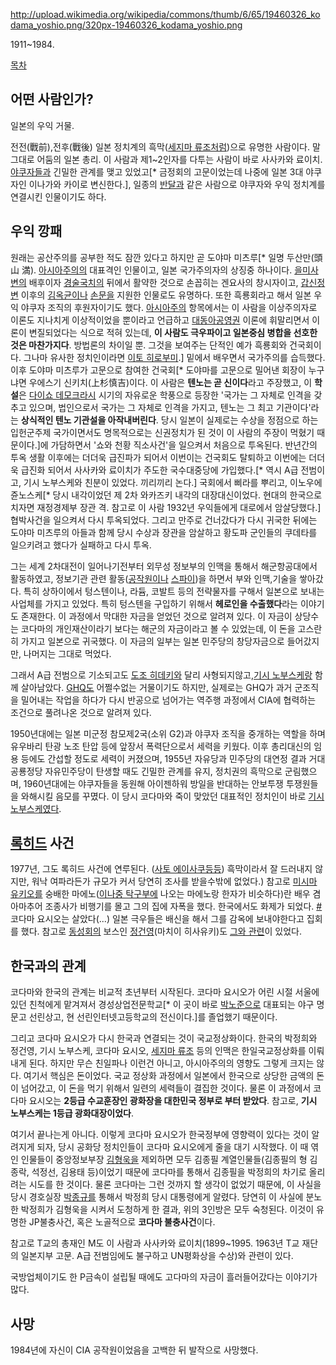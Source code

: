 http://upload.wikimedia.org/wikipedia/commons/thumb/6/65/19460326_kodama_yoshio.png/320px-19460326_kodama_yoshio.png

1911~1984. 

[[목차]]

== 어떤 사람인가? ==
일본의 우익 거물. 

전전(戰前),전후(戰後) 일본 정치계의 흑막([[세지마 류조]]처럼)으로 유명한 사람이다. 말그대로 어둠의 일본 총리. 이 사람과 제1~2인자를 다투는 사람이 바로 사사카와 료이치. [[야쿠자]]들과 긴밀한 관계를 맺고 있었고[* 금정회의 고문이었는데 나중에 일본 3대 야쿠자인 이나가와 카이로 변신한다.], 일종의 [[반달]]과 같은 사람으로 야쿠자와 우익 정치계를 연결시킨 인물이기도 하다. 

== 우익 깡패 ==
원래는 공산주의를 공부한 적도 잠깐 있다고 하지만 곧 도야마 미츠루[* 일명 두산만(頭山 満). [[아시아주의]]의 대표격인 인물이고, 일본 국가주의자의 상징중 하나이다. [[을미사변]]의 배후이자 [[경술국치]]의 뒤에서 활약한 것으로 손꼽히는 겐요사의 창시자이고, [[갑신정변]] 이후의 [[김옥균]]이나 [[손문]]을 지원한 인물로도 유명하다. 또한 흑룡회라고 해서 일본 우익 야쿠자 조직의 후원자이기도 했다. [[아시아주의]] 항목에서는 이 사람을 이상주의자로 이론도 지나치게 이상적이었을 뿐이라고 언급하고 [[대동아공영권]] 이론에 휘말리면서 이론이 변질되었다는 식으로 적혀 있는데, '''이 사람도 극우파이고 일본중심 병합을 선호한 것은 마찬가지다'''. 방법론의 차이일 뿐. 그것을 보여주는 단적인 예가 흑룡회와 건국회이다. 그나마 유사한 정치인이라면 [[이토 히로부미]].] 밑에서 배우면서 국가주의를 습득했다. 이후 도야마 미츠루가 고문으로 참여한 건국회[* 도야마를 고문으로 밀어낸 회장이 누구냐면 우에스기 신키치(上杉慎吉)이다. 이 사람은 '''텐노는 곧 신이다'''라고 주장했고, 이 '''학설'''은 [[다이쇼 데모크라시]] 시기의 자유로운 학풍으로 등장한 '국가는 그 자체로 인격을 갖추고 있으며, 법인으로서 국가는 그 자체로 인격을 가지고, 텐노는 그 최고 기관이다'라는 '''상식적인 텐노 기관설을 아작내버린다'''. 당시 일본이 실제로는 수상을 정점으로 하는 입헌군주제 국가이면서도 명목적으로는 신권정치가 된 것이 이 사람의 주장이 먹혔기 때문이다.]에 가담하면서 '쇼와 천황 직소사건'을 일으켜서 처음으로 투옥된다. 반년간의 투옥 생활 이후에는 더더욱 급진파가 되어서 이번이는 건국회도 탈퇴하고 이번에는 더더욱 급진화 되어서 사사카와 료이치가 주도한 국수대중당에 가입했다.[* 역시 A급 전범이고, 기시 노부스케와 친분이 있었다. 끼리끼리 논다.] 국회에서 삐라를 뿌리고, 이노우에 쥰노스케[* 당시 내각이었던 제 2차 와카즈키 내각의 대장대신이었다. 현대의 한국으로 치자면 재정경제부 장관 격. 참고로 이 사람 1932년 우익들에게 대로에서 암살당했다.] 협박사건을 일으켜서 다시 투옥되었다. 그리고 만주로 건너갔다가 다시 귀국한 뒤에는 도야마 미츠루의 아들과 함께 당시 수상과 장관을 암살하고 황도파 군인들의 쿠데타를 일으키려고 했다가 실패하고 다시 투옥. 

그는 세계 2차대전이 일어나기전부터 외무성 정보부의 인맥을 통해서 해군항공대에서 활동하였고, 정보기관 관련 활동([[공작원]]이나 [[스파이]])을 하면서 부와 인맥,기술을 쌓아갔다. 특히 상하이에서 텅스텐이나, 라듐, 코발트 등의 전략물자를 구해서 일본으로 보내는 사업체를 가지고 있었다. 특히 텅스텐을 구입하기 위해서 '''헤로인을 수출했다'''라는 이야기도 존재한다. 이 과정에서 막대한 자금을 얻었던 것으로 알려져 있다. 이 자금이 상당수는 코다마의 개인재산이라기 보다는 해군의 자금이라고 볼 수 있었는데, 이 돈을 고스란히 가지고 일본으로 귀국했다. 이 자금의 일부는 일본 민주당의 창당자금으로 들어갔지만, 나머지는 그대로 먹었다. 

그래서 A급 전범으로 기소되고도 [[도조 히데키]]와 달리 사형되지않고,[[기시 노부스케]]랑 함께 살아남았다. [[GHQ]]도 어쩔수없는 거물이기도 하지만, 실제로는 GHQ가 과거 군조직을 밀어내는 작업을 하다가 다시 반공으로 넘어가는 역주행 과정에서 CIA에 협력하는 조건으로 풀려나온 것으로 알려져 있다.  

1950년대에는 일본 미군정 참모제2국(소위 G2)과 야쿠자 조직을 중개하는 역할을 하며 유우바리 탄광 노조 탄압 등에 앞장서 폭력단으로서 세력을 키웠다. 이후 총리대신의 임용 등에도 간섭할 정도로 세력이 커졌으며, 1955년 자유당과 민주당의 대연정 결과 거대 공룡정당 자유민주당이 탄생할 때도 긴밀한 관계를 유지, 정치권의 흑막으로 군림했으며, 1960년대에는 야쿠자들을 동원해 아이젠하워 방일을 반대하는 안보투쟁 투쟁원들을 와해시킬 음모를 꾸몄다. 이 당시 코다마와 죽이 맞았던 대표적인 정치인이 바로 [[기시 노부스케]]였다. 

== [[록히드]] 사건 ==
1977년, 그도 록히드 사건에 연루된다. ([[사토 에이사쿠]]등등) 흑막이라서 잘 드러내지 않지만, 워낙 여파라든가 규모가 커서 당연히 조사를 받을수밖에 없었다.) 참고로 [[미시마 유키오]]를 숭배한 마에노([[이나중 탁구부]]에 나오는 마에노랑 한자가 비슷하다)란 배우 겸 아마추어 조종사가 비행기를 몰고 그의 집에 자폭을 했다. 한국에서도 화제가 되었다. [http://dna.naver.com/viewer/index.nhn?articleId=1976032400209203009&edtNo=2&printCount=1&publishDate=1976-03-24&officeId=00020&pageNo=3&printNo=16761&publishType=00020 #] 코다마 요시오는 살았다(...) 일본 극우들은 배신을 해서 그를 감옥에 보내야한다고 집회를 했다. 참고로 [[동성회]]의 보스인 [[정건영]](마치이 히사유키)도 [http://dna.naver.com/viewer/index.nhn?articleId=1977060300209202007&edtNo=2&printCount=1&publishDate=1977-06-03&officeId=00020&pageNo=2&printNo=17127&publishType=00020 그와 관련]이 있었다.

== 한국과의 관계 ==
코다마와 한국의 관계는 비교적 초년부터 시작된다. 코다마 요시오가 어린 시절 서울에 있던 친척에게 맡겨져서 경성상업전문학교[* 이 곳이 바로 [[박노준]]으로 대표되는 야구 명문고 선린상고, 현 선린인터넷고등학교의 전신이다.]를 졸업했기 때문이다.

그리고 코다마 요시오가 다시 한국과 연결되는 것이 국교정상화이다. 한국의 박정희와 정건영, 기시 노부스케, 코다마 요시오, [[세지마 류조]] 등의 인맥은 한일국교정상화를 이뤄내게 된다. 하지만 무슨 친일파나 이런건 아니고, 아시아주의의 영향도 그렇게 크지는 않다. 여기서 핵심은 돈이었다. 국교 정상화 과정에서 일본에서 한국으로 상당한 금액의 돈이 넘어갔고, 이 돈을 먹기 위해서 일련의 세력들이 결집한 것이다. 물론 이 과정에서 코다마 요시오는 '''2등급 수교훈장인 광화장을 대한민국 정부로 부터 받았다'''. 참고로, '''기시 노부스케는 1등급 광화대장이었다'''.

여기서 끝나는게 아니다. 이렇게 코다마 요시오가 한국정부에 영향력이 있다는 것이 알려지게 되자, 당시 공화당 정치인들이 코다마 요시오에게 줄을 대기 시작했다. 이 때 엮인 인물들이 중앙정보부장 [[김형욱]]을 제외하면 모두 김종필 계열인물들(김종필의 형 김종락, 석정선, 김용태 등)이었기 때문에 코다마를 통해서 김종필을 박정희의 차기로 올리려는 시도를 한 것이다. 물론 코다마는 그런 것까지 할 생각이 없었기 때문에, 이 사실을 당시 경호실장 [[박종규]]를 통해서 박정희 당시 대통령에게 알렸다. 당연히 이 사실에 분노한 박정희가 김형욱을 시켜서 도청하게 한 결과, 위의 3인방은 모두 숙청된다. 이것이 유명한 JP불충사건, 혹은 노골적으로 '''코다마 불충사건'''이다.  

참고로 T교의 총재인 M도 이 사람과 사사카와 료이치(1899~1995. 1963년 T교 재단의 일본지부 고문. A급 전범임에도 불구하고 UN평화상을 수상)와 관련이 있다.

국방업체이기도 한 P금속이 설립될 때에도 고다마의 자금이 흘러들어갔다는 이야기가 많다.

== 사망 == 
1984년에 자신이 CIA 공작원이었음을 고백한 뒤 발작으로 사망했다.
